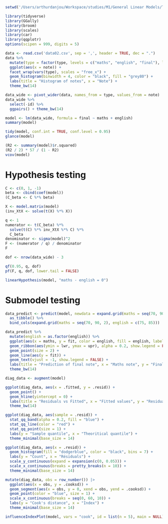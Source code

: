 ```r
setwd('/Users/arthurdanjou/Workspace/studies/M1/General Linear Models/TP2-bis')

library(tidyverse)
library(GGally)
library(broom)
library(scales)
library(car)
library(qqplotr)
options(scipen = 999, digits = 5)
```
```r
data <- read.csv('data02.csv', sep = ',', header = TRUE, dec = ".")
data %>%
  mutate(type = factor(type, levels = c("maths", "english", "final"), labels = c("maths", "english", "final"))) %>%
  ggplot(aes(x = note)) +
  facet_wrap(vars(type), scales = "free_x") +
  geom_histogram(binwidth = 4, color = "black", fill = "grey80") +
  labs(title = "Histogram of notes", x = "Note") +
  theme_bw(14)
```
```r
data_wide <- pivot_wider(data, names_from = type, values_from = note)
data_wide %>%
  select(-id) %>%
  ggpairs() + theme_bw(14)
```
```r
model <- lm(data_wide, formula = final ~ maths + english)
summary(model)
```

```r
tidy(model, conf.int = TRUE, conf.level = 0.95)
glance(model)

(R2 <- summary(model)$r.squared)
(R2 / 2) * 57 / (1 - R2)
vcov(model)
```

# Hypothesis testing

```r
C <- c(0, 1, -1)
beta <- cbind(coef(model))
(C_beta <- C %*% beta)

X <- model.matrix(model)
(inv_XtX <- solve(t(X) %*% X))

q <- 1
numerator <- t(C_beta) %*%
  solve(t(C) %*% inv_XtX %*% C) %*%
  C_beta
denominator <- sigma(model)^2
F <- (numerator / q) / denominator
F

dof <- nrow(data_wide) - 3

qf(0.95, q, dof)
pf(F, q, dof, lower.tail = FALSE)

linearHypothesis(model, "maths - english = 0")
```

# Submodel testing
```r
data_predict <- predict(model, newdata = expand.grid(maths = seq(70, 90, 2), english = c(75, 85)), interval = "confidence") %>%
  as_tibble() %>%
  bind_cols(expand.grid(maths = seq(70, 90, 2), english = c(75, 85)))

data_predict %>%
  mutate(english = as.factor(english)) %>%
  ggplot(aes(x = maths, y = fit, color = english, fill = english, label = round(fit, 1))) +
  geom_ribbon(aes(ymin = lwr, ymax = upr), alpha = 0.2, show.legend = FALSE) +
  geom_point(size = 2) +
  geom_line(aes(y = fit)) +
  geom_text(vjust = -1, show.legend = FALSE) +
  labs(title = "Prediction of final note", x = "Maths note", y = "Final note", color = "English", fill = "English") +
  theme_bw(14)
```
```r
diag_data <- augment(model)

ggplot(diag_data, aes(x = .fitted, y = .resid)) +
  geom_point() +
  geom_hline(yintercept = 0) +
  labs(title = "Residuals vs Fitted", x = "Fitted values", y = "Residuals") +
  theme_bw(14)
```
```r
ggplot(diag_data, aes(sample = .resid)) +
  stat_qq_band(alpha = 0.2, fill = "blue") +
  stat_qq_line(color = "red") +
  stat_qq_point(size = 1) +
  labs(y = "Sample quantile", x = "Theoritical quantile") +
  theme_minimal(base_size = 14)

ggplot(diag_data, aes(x = .resid)) +
  geom_histogram(fill = "dodgerblue", color = "black", bins = 7) +
  labs(y = "Count", x = "Résiduals") +
  scale_y_continuous(expand = expansion(c(0, 0.05))) +
  scale_x_continuous(breaks = pretty_breaks(n = 10)) +
  theme_minimal(base_size = 14)

mutate(diag_data, obs = row_number()) |>
  ggplot(aes(x = obs, y = .cooksd)) +
  geom_segment(aes(x = obs, y = 0, xend = obs, yend = .cooksd)) +
  geom_point(color = "blue", size = 1) +
  scale_x_continuous(breaks = seq(0, 60, 10)) +
  labs(y = "Cook's distance", x = "Index") +
  theme_minimal(base_size = 14)

influenceIndexPlot(model, vars = "cook", id = list(n = 5), main = NULL)
```
